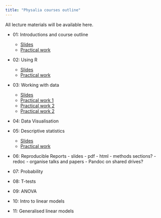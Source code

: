 ```yaml
---
title: "Physalia courses outline"
---
```


All lecture materials will be available here.

- 01: Introductions and course outline
    - [Slides](slides/Intro_01.html)
    - [Practical work](https://ueabio.github.io/data-sci-v1/introduction-to-r-and-rstudio.html)

- 02: Using R
    - [Slides](slides/Intro_02.html)
    - [Practical work](https://ueabio.github.io/data-sci-v1/basic-programming.html)

- 03: Working with data
    - [Slides](slides/Data_wrangling_03.html)
    - [Practical work 1](https://ueabio.github.io/data-sci-v1/loading-data.html)
    - [Practical work 2](https://ueabio.github.io/data-sci-v1/data-wrangling-part-one.html)
    - [Practical work 2](https://ueabio.github.io/data-sci-v1/data-wrangling-part-two.html)
    
- 04: Data Visualisation


- 05: Descriptive statistics
    - [Slides](slides/Descriptive_statistics_05.html)
    - [Practical work](https://ueabio.github.io/data-sci-v1/data-insights-part-one.html)

- 06: Reproducible Reports
      - slides
      - pdf
      - html
      - methods sections?
      - redoc 
      - organise talks and papers
      - Pandoc on shared drives?

- 07: Probability

- 08: T-tests

- 09: ANOVA

- 10: Intro to linear models

- 11: Generalised linear models




    
